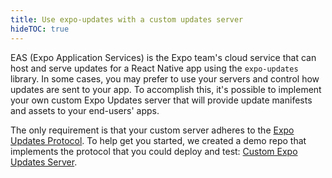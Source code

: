 ```yaml
---
title: Use expo-updates with a custom updates server
hideTOC: true
---
```


EAS (Expo Application Services) is the Expo team's cloud service that can host and serve updates for a React Native app using the `expo-updates` library. In some cases, you may prefer to use your servers and control how updates are sent to your app. To accomplish this, it's possible to implement your own custom Expo Updates server that will provide update manifests and assets to your end-users' apps.

The only requirement is that your custom server adheres to the [Expo Updates Protocol](/technical-specs/expo-updates-1). To help get you started, we created a demo repo that implements the protocol that you could deploy and test: [Custom Expo Updates Server](https://github.com/expo/custom-expo-updates-server).
